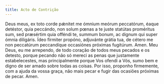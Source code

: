 ```yaml
---
title: Acto de Contrição
---
```


<div class="side-by-side not-content">
  <span>
    Deus meus, ex toto corde pǽnitet me ómnium meórum peccatórum, éaque
    detéstor, quia peccándo, non solum pœnas a te juste statútas proméritus sum,
    sed præsértim quia offéndi te, summum bonum, ac dignum qui super ómnia
    diligáris. Ídeo fírmiter propóno, adjuvánte grátia tua, de cétero me non
    peccatúrum peccandíque occasiónes próximas fugitúrum. Amen.
  </span>
  <span>
    Meu Deus, eu me arrependo, de todo coração de todos meus pecados e os
    detesto, porque pecando não só mereci as penas que justamente
    estabelecestes, mas principalmente porque Vos ofendi a Vós, sumo bem e digno
    de ser amado sobre todas as coisas. Por isso, proponho firmemente, com a
    ajuda da vossa graça, não mais pecar e fugir das ocasiões próximas de pecar.
    Amen.
  </span>
</div>
